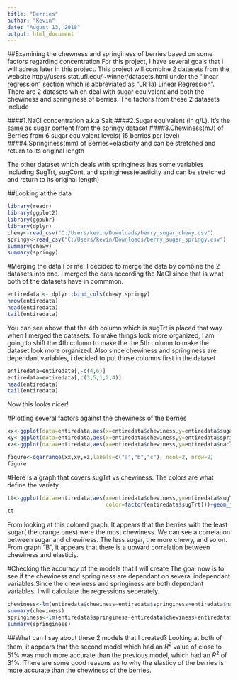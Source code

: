 ---
title: "Berries"
author: "Kevin"
date: "August 13, 2018"
output: html_document
---

##Examining the chewness and springiness of berries based on some factors regarding concentration
For this project, I have several goals that I will adress later in this project. This project will combine 2 datasets from the website http://users.stat.ufl.edu/~winner/datasets.html under the "linear regression" section which is abbreviated as "LR 1a) Linear Regression". There are 2 datasets which deal with sugar equivalent and both the chewiness and springiness of berries. The factors from these 2 datasets include

####1.NaCl concentration a.k.a Salt
####2.Sugar equivalent (in g/L). It's the same as sugar content from the springy dataset
####3.Chewiness(mJ) of Berries from 6 sugar equivalent levels( 15 berries per level)
####4.Springiness(mm) of Berries=elasticity and can be stretched and return to its original length

The other dataset which deals with springiness has some variables including SugTrt, sugCont, and springiness(elasticity and can be stretched and return to its original length)

##Looking at the data

```{r}
library(readr)
library(ggplot2)
library(ggpubr)
library(dplyr)
chewy<-read_csv("C:/Users/kevin/Downloads/berry_sugar_chewy.csv")
springy<-read_csv("C:/Users/kevin/Downloads/berry_sugar_springy.csv")
summary(chewy)
summary(springy)
```

#Merging the data
For me, I decided to merge the data by combine the 2 datasets into one. I merged the data according the NaCl since that is what both of the datasets have in commmon. 
```{r}
entiredata <- dplyr::bind_cols(chewy,springy)
nrow(entiredata)
head(entiredata)
tail(entiredata)
```
You can see above that the 4th column which is sugTrt is placed that way when I merged the datasets. To make things look more organized, I am going to shift the 4th column to make the the 5th column to make the dataset look more organized. Also since chewiness and springiness are dependant variables, i decided to put those columns first in the dataset

```{r}
entiredata=entiredata[,-c(4,6)]
entiredata=entiredata[,c(3,5,1,2,4)]
head(entiredata)
tail(entiredata)
```
Now this looks nicer!

#Plotting several factors against the chewiness of the berries
```{r}
xx<-ggplot(data=entiredata,aes(x=entiredata$chewiness,y=entiredata$sugar))+geom_jitter()
xy<-ggplot(data=entiredata,aes(x=entiredata$chewiness,y=entiredata$springiness))+geom_jitter()
xz<-ggplot(data=entiredata,aes(x=entiredata$chewiness,y=entiredata$nacl))+geom_jitter()

figure<-ggarrange(xx,xy,xz,labels=c("a","b","c"), ncol=2, nrow=2)
figure
```
#Here is a graph that covers sugTrt vs chewiness. The colors are what define the variety
```{r}
tt<-ggplot(data=entiredata,aes(x=entiredata$chewiness,y=entiredata$sugTrt,
                               color=factor(entiredata$sugTrt)))+geom_jitter()
tt
```
From looking at this colored graph. It appears that the berries with the least sugar( the orange ones) were the most chewiness. We can see a correlation between sugar and chewiness. The less sugar, the more chewy, and so on. From graph "B", it appears that there is a upward correlation between chewiness and elasticiy. 

#Checking the accuracy of the models that I will create
The goal now is to see if the chewiness and springiness are dependant on several independant variables.Since the chewiness and springiness are both dependant variables. I will calculate the regressions seperately.

```{r}
chewiness<-lm(entiredata$chewiness~entiredata$springiness+entiredata$nacl+entiredata$sugar)
summary(chewiness)
springiness<-lm(entiredata$springiness~entiredata$chewiness+entiredata$nacl+entiredata$sugar)
summary(springiness)
```

##What can I say about these 2 models that I created?
Looking at both of them, it appears that the second model which had an $R^2$ value of close to 51% was much more accurate than the previous model, which had an $R^2$ of 31%. There are some good reasons as to why the elasticy of the berries is more accurate than the chewiness of the berries. 
